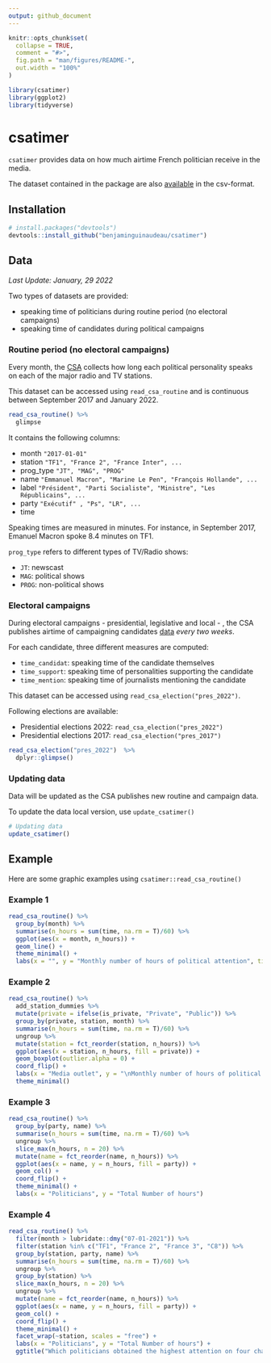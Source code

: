 ```yaml
---
output: github_document
---
```


<!-- README.md is generated from README.Rmd. Please edit that file -->

```r
knitr::opts_chunk$set(
  collapse = TRUE,
  comment = "#>",
  fig.path = "man/figures/README-",
  out.width = "100%"
)

library(csatimer)
library(ggplot2)
library(tidyverse)


```

# csatimer

`csatimer` provides data on how much airtime French politician receive in the media. 

The dataset contained in the package are also [available](https://github.com/benjaminguinaudeau/csatimer/tree/master/inst/csv) in the csv-format.

## Installation

``` r
# install.packages("devtools")
devtools::install_github("benjaminguinaudeau/csatimer")
```

## Data

*Last Update: January, 29 2022* 

Two types of datasets are provided: 

* speaking time of politicians during routine period (no electoral campaigns)
* speaking time of candidates during political campaigns

### Routine period (no electoral campaigns)

Every month, the [CSA](https://www.csa.fr/csapluralisme/tableau) collects how long each political personality speaks on each of the major radio and TV stations. 

This dataset can be accessed using `read_csa_routine` and is continuous between September 2017 and January 2022. 

```r
read_csa_routine() %>%
  glimpse
```


It contains the following columns: 

* month <date> `"2017-01-01"`
* station <chr> `"TF1", "France 2", "France Inter", ...`
* prog_type <chr> `"JT", "MAG", "PROG"`
* name <chr> `"Emmanuel Macron", "Marine Le Pen", "François Hollande", ...`
* label <chr> `"Président", "Parti Socialiste", "Ministre", "Les Républicains", ...`
* party <chr> `"Exécutif" , "Ps", "LR", ...`
* time <dbl> 

Speaking times are measured in minutes. For instance, in September 2017, Emanuel Macron spoke 8.4 minutes on TF1.

`prog_type` refers to different types of TV/Radio shows: 

* `JT`: newscast
* `MAG`: political shows
* `PROG`: non-political shows

### Electoral campaigns

During electoral campaigns - presidential, legislative and local - , the CSA publishes airtime of campaigning candidates [data](https://www.csa.fr/Proteger/Garantie-des-droits-et-libertes/Proteger-le-pluralisme-politique/Pendant-une-election) *every two weeks*. 

For each candidate, three different measures are computed: 

* `time_candidat`: speaking time of the candidate themselves
* `time_support`: speaking time of personalities supporting the candidate
* `time_mention`: speaking time of journalists mentioning the candidate

This dataset can be accessed using `read_csa_election("pres_2022")`. 

Following elections are available: 

* Presidential elections 2022: `read_csa_election("pres_2022")`
* Presidential elections 2017: `read_csa_election("pres_2017")`

```r
read_csa_election("pres_2022")  %>%
  dplyr::glimpse()
```

### Updating data

Data will be updated as the CSA publishes new routine and campaign data. 

To update the data local version, use `update_csatimer()`

```r
# Updating data
update_csatimer()
```

## Example {.tabset}

Here are some graphic examples using `csatimer::read_csa_routine()`

### Example 1

```r
read_csa_routine() %>%
  group_by(month) %>%
  summarise(n_hours = sum(time, na.rm = T)/60) %>%
  ggplot(aes(x = month, n_hours)) +
  geom_line() +
  theme_minimal() +
  labs(x = "", y = "Monthly number of hours of political attention", title = "How much do politicians speak in the media?")
```

### Example 2


```r
read_csa_routine() %>%
  add_station_dummies %>%
  mutate(private = ifelse(is_private, "Private", "Public")) %>%
  group_by(private, station, month) %>%
  summarise(n_hours = sum(time, na.rm = T)/60) %>%
  ungroup %>%
  mutate(station = fct_reorder(station, n_hours)) %>%
  ggplot(aes(x = station, n_hours, fill = private)) +
  geom_boxplot(outlier.alpha = 0) +
  coord_flip() +
  labs(x = "Media outlet", y = "\nMonthly number of hours of political attention", fill = "") +
  theme_minimal() 
```

### Example 3


```r
read_csa_routine() %>% 
  group_by(party, name) %>%
  summarise(n_hours = sum(time, na.rm = T)/60) %>%
  ungroup %>%
  slice_max(n_hours, n = 20) %>%
  mutate(name = fct_reorder(name, n_hours)) %>%
  ggplot(aes(x = name, y = n_hours, fill = party)) +
  geom_col() +
  coord_flip() +
  theme_minimal() +
  labs(x = "Politicians", y = "Total Number of hours")
```

### Example 4


```r
read_csa_routine() %>% 
  filter(month > lubridate::dmy("07-01-2021")) %>%
  filter(station %in% c("TF1", "France 2", "France 3", "C8")) %>%
  group_by(station, party, name) %>%
  summarise(n_hours = sum(time, na.rm = T)/60) %>%
  ungroup %>%
  group_by(station) %>%
  slice_max(n_hours, n = 20) %>%
  ungroup %>%
  mutate(name = fct_reorder(name, n_hours)) %>%
  ggplot(aes(x = name, y = n_hours, fill = party)) +
  geom_col() +
  coord_flip() +
  theme_minimal() +
  facet_wrap(~station, scales = "free") +
  labs(x = "Politicians", y = "Total Number of hours") +
  ggtitle("Which politicians obtained the highest attention on four channel since July 2022?")
```





